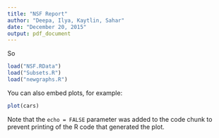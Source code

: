 ```yaml
---
title: "NSF Report"
author: "Deepa, Ilya, Kaytlin, Sahar"
date: "December 20, 2015"
output: pdf_document
---
```


So 
```r
load("NSF.RData")
load("Subsets.R")
load("newgraphs.R")
```

You can also embed plots, for example:

```r
plot(cars)
```

Note that the `echo = FALSE` parameter was added to the code chunk to prevent printing of the R code that generated the plot.

